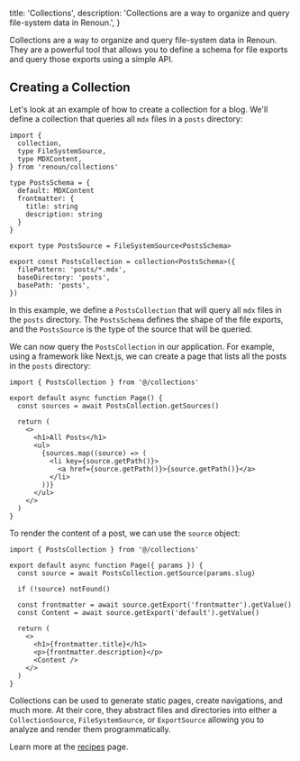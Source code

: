   title: 'Collections',
  description:
    'Collections are a way to organize and query file-system data in Renoun.',
}

Collections are a way to organize and query file-system data in Renoun. They are a powerful tool that allows you to define a schema for file exports and query those exports using a simple API.

## Creating a Collection

Let's look at an example of how to create a collection for a blog. We'll define a collection that queries all `mdx` files in a `posts` directory:

```tsx filename="collections.ts"
import {
  collection,
  type FileSystemSource,
  type MDXContent,
} from 'renoun/collections'

type PostsSchema = {
  default: MDXContent
  frontmatter: {
    title: string
    description: string
  }
}

export type PostsSource = FileSystemSource<PostsSchema>

export const PostsCollection = collection<PostsSchema>({
  filePattern: 'posts/*.mdx',
  baseDirectory: 'posts',
  basePath: 'posts',
})
```

In this example, we define a `PostsCollection` that will query all `mdx` files in the `posts` directory. The `PostsSchema` defines the shape of the file exports, and the `PostsSource` is the type of the source that will be queried.

We can now query the `PostsCollection` in our application. For example, using a framework like Next.js, we can create a page that lists all the posts in the `posts` directory:

```tsx filename="app/posts/page.tsx"
import { PostsCollection } from '@/collections'

export default async function Page() {
  const sources = await PostsCollection.getSources()

  return (
    <>
      <h1>All Posts</h1>
      <ul>
        {sources.map((source) => (
          <li key={source.getPath()}>
            <a href={source.getPath()}>{source.getPath()}</a>
          </li>
        ))}
      </ul>
    </>
  )
}
```

To render the content of a post, we can use the `source` object:

```tsx filename="app/posts/[slug].tsx"
import { PostsCollection } from '@/collections'

export default async function Page({ params }) {
  const source = await PostsCollection.getSource(params.slug)

  if (!source) notFound()

  const frontmatter = await source.getExport('frontmatter').getValue()
  const Content = await source.getExport('default').getValue()

  return (
    <>
      <h1>{frontmatter.title}</h1>
      <p>{frontmatter.description}</p>
      <Content />
    </>
  )
}
```

Collections can be used to generate static pages, create navigations, and much more. At their core, they abstract files and directories into either a `CollectionSource`, `FileSystemSource`, or `ExportSource` allowing you to analyze and render them programmatically.

Learn more at the [recipes](/collections/recipes) page.
